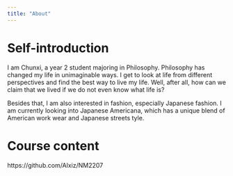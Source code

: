 ```yaml
---
title: "About"
---
```


# Self-introduction

I am Chunxi, a year 2 student majoring in Philosophy. Philosophy has changed my life in unimaginable ways. I get to look at life from different perspectives and find the best way to live my life. Well, after all, how can we claim that we lived if we do not even know what life is?

Besides that, I am also interested in fashion, especially Japanese fashion. I am currently looking into Japanese Americana, which has a unique blend of American work wear and Japanese streets tyle.

# Course content

https://github.com/Alxiz/NM2207
